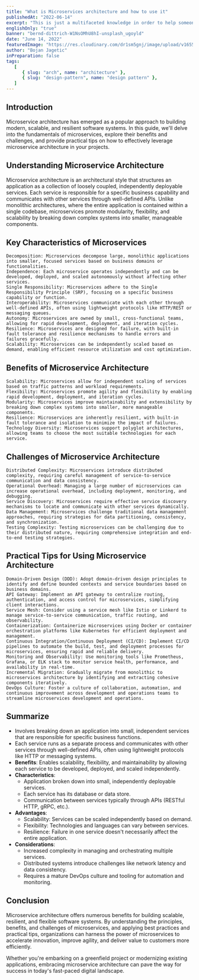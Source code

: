 ```yaml
---
title: "What is Microservices architecture and how to use it"
publishedAt: "2022-06-14"
excerpt: "This is just a multifaceted knowledge in order to help someone looking for conceptual things in one place."
englishOnly: "true"
banner: "bernd-dittrich-W1NsOMhU8hI-unsplash_ugoyld"
date: "June 14, 2022"
featuredImage: "https://res.cloudinary.com/dr1sm5gnj/image/upload/v1655215250/igutech/blogs/sharon-mccutcheon-BucjGtyv58A-unsplash_elrktb.jpg"
author: "Bojan Jagetic"
inPreparation: false
tags:
   [
      { slug: "arch", name: "architecture" },
      { slug: "design-pattern", name: "design pattern" },
   ]
---
```


## Introduction

Microservice architecture has emerged as a popular approach to building modern, scalable, and resilient software systems. In this guide, we'll delve into the fundamentals of microservices, explore their benefits and challenges, and provide practical tips on how to effectively leverage microservice architecture in your projects.

## Understanding Microservice Architecture

Microservice architecture is an architectural style that structures an application as a collection of loosely coupled, independently deployable services. Each service is responsible for a specific business capability and communicates with other services through well-defined APIs. Unlike monolithic architectures, where the entire application is contained within a single codebase, microservices promote modularity, flexibility, and scalability by breaking down complex systems into smaller, manageable components.

<CloudinaryImage
   src='https://res.cloudinary.com/dr1sm5gnj/image/upload/v1708598572/igutech/blogs/resources/micro-vs-monolith-1056x599_nv9m50.jpg'
   text='Monolith vs Microservices'
   alt='Monolith vs Microservices'
/>    

## Key Characteristics of Microservices

    Decomposition: Microservices decompose large, monolithic applications into smaller, focused services based on business domains or functionalities.
    Independence: Each microservice operates independently and can be developed, deployed, and scaled autonomously without affecting other services.
    Single Responsibility: Microservices adhere to the Single Responsibility Principle (SRP), focusing on a specific business capability or function.
    Interoperability: Microservices communicate with each other through well-defined APIs, often using lightweight protocols like HTTP/REST or messaging queues.
    Autonomy: Microservices are owned by small, cross-functional teams, allowing for rapid development, deployment, and iteration cycles.
    Resilience: Microservices are designed for failure, with built-in fault tolerance and resilience mechanisms to handle errors and failures gracefully.
    Scalability: Microservices can be independently scaled based on demand, enabling efficient resource utilization and cost optimization.

## Benefits of Microservice Architecture

    Scalability: Microservices allow for independent scaling of services based on traffic patterns and workload requirements.
    Flexibility: Microservices promote agility and flexibility by enabling rapid development, deployment, and iteration cycles.
    Modularity: Microservices improve maintainability and extensibility by breaking down complex systems into smaller, more manageable components.
    Resilience: Microservices are inherently resilient, with built-in fault tolerance and isolation to minimize the impact of failures.
    Technology Diversity: Microservices support polyglot architectures, allowing teams to choose the most suitable technologies for each service.

## Challenges of Microservice Architecture

    Distributed Complexity: Microservices introduce distributed complexity, requiring careful management of service-to-service communication and data consistency.
    Operational Overhead: Managing a large number of microservices can increase operational overhead, including deployment, monitoring, and debugging.
    Service Discovery: Microservices require effective service discovery mechanisms to locate and communicate with other services dynamically.
    Data Management: Microservices challenge traditional data management approaches, requiring strategies for data partitioning, consistency, and synchronization.
    Testing Complexity: Testing microservices can be challenging due to their distributed nature, requiring comprehensive integration and end-to-end testing strategies.

## Practical Tips for Using Microservice Architecture

    Domain-Driven Design (DDD): Adopt domain-driven design principles to identify and define bounded contexts and service boundaries based on business domains.
    API Gateway: Implement an API gateway to centralize routing, authentication, and access control for microservices, simplifying client interactions.
    Service Mesh: Consider using a service mesh like Istio or Linkerd to manage service-to-service communication, traffic routing, and observability.
    Containerization: Containerize microservices using Docker or container orchestration platforms like Kubernetes for efficient deployment and management.
    Continuous Integration/Continuous Deployment (CI/CD): Implement CI/CD pipelines to automate the build, test, and deployment processes for microservices, ensuring rapid and reliable delivery.
    Monitoring and Observability: Use monitoring tools like Prometheus, Grafana, or ELK stack to monitor service health, performance, and availability in real-time.
    Incremental Migration: Gradually migrate from monolithic to microservices architecture by identifying and extracting cohesive components iteratively.
    DevOps Culture: Foster a culture of collaboration, automation, and continuous improvement across development and operations teams to streamline microservices development and operations.

## Summarize
- Involves breaking down an application into small, independent services that are responsible for specific business functions.
- Each service runs as a separate process and communicates with other services through well-defined APIs, often using lightweight protocols like HTTP or messaging systems.
- **Benefits**: Enables scalability, flexibility, and maintainability by allowing each service to be developed, deployed, and scaled independently.
- **Characteristics**:
    - Application broken down into small, independently deployable services.
    - Each service has its database or data store.
    - Communication between services typically through APIs (RESTful HTTP, gRPC, etc.).
- **Advantages**:
    - Scalability: Services can be scaled independently based on demand.
    - Flexibility: Technologies and languages can vary between services.
    - Resilience: Failure in one service doesn't necessarily affect the entire application.
- **Considerations**:
    - Increased complexity in managing and orchestrating multiple services.
    - Distributed systems introduce challenges like network latency and data consistency.
    - Requires a mature DevOps culture and tooling for automation and monitoring.

## Conclusion

Microservice architecture offers numerous benefits for building scalable, resilient, and flexible software systems. By understanding the principles, benefits, and challenges of microservices, and applying best practices and practical tips, organizations can harness the power of microservices to accelerate innovation, improve agility, and deliver value to customers more efficiently.

Whether you're embarking on a greenfield project or modernizing existing applications, embracing microservice architecture can pave the way for success in today's fast-paced digital landscape.